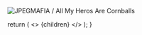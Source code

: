 <Column colMd={3} colLg={3} noGutterMdLeft>
<ArticleCard
  title="JPEGMAFIA / All My Heros Are Cornballs"
  href="http://planetky.com/jpegmafia1.htm"
  actionIcon="arrowRight"
>

![JPEGMAFIA / All My Heros Are Cornballs](http://planetky.com/gif/jpegmafia1L.jpg)

</ArticleCard>
</Column>

  return (
    <>
      {children}
    </>
  );
}